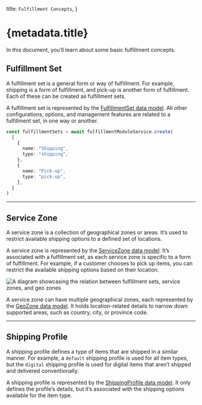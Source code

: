   title: `Fulfillment Concepts`,
}

# {metadata.title}

In this document, you’ll learn about some basic fulfillment concepts.

## Fulfillment Set

A fulfillment set is a general form or way of fulfillment. For example, shipping is a form of fulfillment, and pick-up is another form of fulfillment. Each of these can be created as fulfillment sets.

A fulfillment set is represented by the [FulfillmentSet data model](/references/fulfillment/models/FulfillmentSet). All other configurations, options, and management features are related to a fulfillment set, in one way or another.

```ts
const fulfillmentSets = await fulfillmentModuleService.create(
  [
    {
      name: "Shipping",
      type: "shipping",
    },
    {
      name: "Pick-up",
      type: "pick-up",
    },
  ]
)
```

---

## Service Zone

A service zone is a collection of geographical zones or areas. It’s used to restrict available shipping options to a defined set of locations.

A service zone is represented by the [ServiceZone data model](/references/fulfillment/models/ServiceZone). It’s associated with a fulfillment set, as each service zone is specific to a form of fulfillment. For example, if a customer chooses to pick up items, you can restrict the available shipping options based on their location.

![A diagram showcasing the relation between fulfillment sets, service zones, and geo zones](https://res.cloudinary.com/dza7lstvk/image/upload/v1712329770/Medusa%20Resources/service-zone_awmvfs.jpg)

A service zone can have multiple geographical zones, each represented by the [GeoZone data model](/references/fulfillment/models/GeoZone). It holds location-related details to narrow down supported areas, such as country, city, or province code.

---

## Shipping Profile

A shipping profile defines a type of items that are shipped in a similar manner. For example, a `default` shipping profile is used for all item types, but the `digital` shipping profile is used for digital items that aren’t shipped and delivered conventionally.

A shipping profile is represented by the [ShippingProfile data model](/references/fulfillment/models/ShippingProfile). It only defines the profile’s details, but it’s associated with the shipping options available for the item type.
